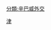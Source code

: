 <noinclude>{{noteTA
|1=zh-cn:津巴布韋;zh-hk:津巴布韋;zh-tw:辛巴威;
}}</noinclude>{{Navbox
|name  = 津巴布韋外交
|title = {{flagicon|Zimbabwe}} {{link-en|辛巴威外交|Foreign relations of Zimbabwe}}
|state    = {{{state|autocollapse}}}
|listclass = hlist
|image = [[File:Coat of Arms of Zimbabwe.svg|100px|辛巴威的國徽]]

|group1 = 非洲
|list1  = 
* [[安哥拉－辛巴威關係|安哥拉]]
* {{link-en|肯雅－津巴布韋關係|Kenya–Zimbabwe relations|肯-{zh-cn:尼亚;zh-hant:雅;zh-tw:亞;zh-sg:肯雅;}-}}
* {{link-en|馬拉威－辛巴威關係|Malawi–Zimbabwe relations|馬拉威}}
* {{link-en|納米比亞－辛巴威關係|Namibia–Zimbabwe relations|-{zh-hans:纳;zh-hant:納;}-米比亚}}<!-- 刪除轉換，則臺灣正體會顯示「奈」米比亞 -->
* [[南非－津巴布韋關係|南非]]
* {{link-en|尚比亞－辛巴威關係|Zambia–Zimbabwe relations|尚比亞}}

|group2 = 亞洲
|list2  =
* [[中國－津巴布韋關係|中華人民共和國]]
* {{link-en|印度尼西亞－津巴布韋關係|Indonesia–Zimbabwe relations|印度尼西亞}}
* [[以色列－辛巴威關係|以色列]]
* [[巴基斯坦－辛巴威關係|巴基斯坦]]
* [[中華民國與辛巴威關係|中華民國]]

|group3 = 大洋洲
|list3  =
* [[澳大利亞－辛巴威關係|澳大利亞]]

|group4 = 歐洲
|list4  =
* [[希臘－辛巴威關係|希臘]]
* {{link-en|俄羅斯－辛巴威關係|Russia–Zimbabwe relations|俄羅斯}}

|group5 = 北美洲
|list5  = 
* {{link-en|美國－辛巴威關係|United States–Zimbabwe relations|美國}}

|group6 = 多邊關係
|list6  =
* {{link-en|辛巴威與大英國協|Zimbabwe and the Commonwealth of Nations|大英國協}}

}}<noinclude>
{{collapsible option}}
[[Category:各國外交導航模板|津]]
[[分類:辛巴威外交]]
</noinclude>